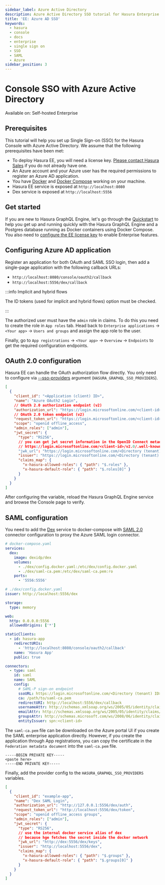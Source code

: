 ```yaml
---
sidebar_label: Azure Active Directory
description: Azure Active Directory SSO tutorial for Hasura Enterprise Edition
title: 'EE: Azure AD SSO'
keywords:
  - hasura
  - console
  - docs
  - enterprise
  - single sign on
  - SSO
  - SAML
  - Azure
sidebar_position: 3
---
```



# Console SSO with Azure Active Directory

<div className="badge badge--primary heading-badge">Available on: Self-hosted Enterprise</div>

## Prerequisites

This tutorial will help you set up Single Sign-on (SSO) for the Hasura Console with Azure Active Directory. We assume
that the following prerequisites have been met:

- To deploy Hasura EE, you will need a license key. [Please contact Hasura Sales](mailto:sales@hasura.io) if you do not
  already have one.
- An Azure account and your Azure user has the required permissions to register an Azure AD application.
- You have [Docker](https://docs.docker.com/install/) and [Docker Compose](https://docs.docker.com/compose/install/)
  working on your machine.
- Hasura EE service is exposed at `http://localhost:8080`
- Dex service is exposed at `http://localhost:5556`

## Get started

If you are new to Hasura GraphQL Engine, let's go through the [Quickstart](/getting-started/docker-simple.mdx) to help
you get up and running quickly with the Hasura GraphQL Engine and a Postgres database running as Docker containers using
Docker Compose. You also need to [configure the EE license key](/enterprise/upgrade-ce-to-ee.mdx) to enable Enterprise
features.

## Configuring Azure AD application

Register an application for both OAuth and SAML SSO login, then add a single-page application with the following
callback URLs:

- `http://localhost:8080/console/oauth2/callback`
- `http://localhost:5556/dex/callback`

:::info Implicit and hybrid flows

The ID tokens (used for implicit and hybrid flows) option must be checked.

:::

<Thumbnail src="/img/enterprise/sso-azure-register-app.jpg" alt="Register Azure AD application" />

The authorized user must have the `admin` role in claims. To do this you need to create the role in `App roles` tab.
Head back to `Enterprise applications` -> `<Your app>` -> `Users and groups` and assign the app role to the user.

<Thumbnail src="/img/enterprise/sso-azure-create-admin-role.jpg" alt="Create admin role" />

<Thumbnail src="/img/enterprise/sso-azure-assign-role.jpg" alt="Azure AD assign role" />

Finally, go to `App registrations` -> `<Your app>` -> `Overview` -> `Endpoints` to get the required configuration
endpoints.

<Thumbnail src="/img/enterprise/sso-azure-endpoints.jpg" alt="Azure AD endpoints" />

## OAuth 2.0 configuration

Hasura EE can handle the OAuth authorization flow directly. You only need to configure via
[--sso-providers](/deployment/graphql-engine-flags/reference.mdx#single-sign-on-providers) argument
(`HASURA_GRAPHQL_SSO_PROVIDERS`).

```json
[
  {
    "client_id": "<Application (client) ID>",
    "name": "Azure OAuth2 Login",
    // OAuth 2.0 authorization endpoint (v2)
    "authorization_url": "https://login.microsoftonline.com/<client-id>/oauth2/v2.0/authorize",
    // OAuth 2.0 token endpoint (v2)
    "request_token_url": "https://login.microsoftonline.com/<client-id>/oauth2/v2.0/token",
    "scope": "openid offline_access",
    "admin_roles": ["admin"],
    "jwt_secret": {
      "type": "RS256",
      // you can get jwt secret information in the OpenID Connect metadata document endpoint
      // https://login.microsoftonline.com/<client-id>/v2.0/.well-known/openid-configuration
      "jwk_url": "https://login.microsoftonline.com/<Directory (tenant) ID>/discovery/v2.0/keys",
      "issuer": "https://login.microsoftonline.com/<Directory (tenant) ID>/v2.0",
      "claims_map": {
        "x-hasura-allowed-roles": { "path": "$.roles" },
        "x-hasura-default-role": { "path": "$.roles[0]" }
      }
    }
  }
]
```

After configuring the variable, reload the Hasura GraphQL Engine service and browse the Console page to verify.

## SAML configuration

You need to add the [Dex](https://github.com/dexidp/dex) service to docker-compose with
[SAML 2.0](https://dexidp.io/docs/connectors/saml/) connector configuration to proxy the Azure SAML login connector.

```yaml
# docker-compose.yaml
services:
  dex:
    image: dexidp/dex
    volumes:
      - ./dex/config.docker.yaml:/etc/dex/config.docker.yaml
      - ./dex/saml-ca.pem:/etc/dex/saml-ca.pem:ro
    ports:
      - '5556:5556'
```

```yaml
# ./dex/config.docker.yaml
issuer: http://localhost:5556/dex

storage:
  type: memory

web:
  http: 0.0.0.0:5556
  allowedOrigins: ['*']

staticClients:
  - id: hasura-app
    redirectURIs:
      - 'http://localhost:8080/console/oauth2/callback'
    name: 'Hasura App'
    public: true

connectors:
  - type: saml
    id: saml
    name: SAML
    config:
      # SAML-P sign-on endpoint
      ssoURL: https://login.microsoftonline.com/<Directory (tenant) ID>/saml2
      ca: /path/to/saml-ca.pem
      redirectURI: http://localhost:5556/dex/callback
      usernameAttr: http://schemas.xmlsoap.org/ws/2005/05/identity/claims/name
      emailAttr: http://schemas.xmlsoap.org/ws/2005/05/identity/claims/name
      groupsAttr: http://schemas.microsoft.com/ws/2008/06/identity/claims/role
      entityIssuer: spn:<client-id>
```

The `saml-ca.pem` file can be downloaded on the Azure portal UI if you create the SAML enterprise application directly.
However, if you create the application through App registrations, you can copy the certificate in the
`Federation metadata document` into the `saml-ca.pem` file.

<Thumbnail src="/img/enterprise/sso-azure-saml-ca.jpg" alt="Azure AD SAML Certificate" />

```
-----BEGIN PRIVATE KEY-----
<paste here>
-----END PRIVATE KEY-----
```

Finally, add the provider config to the `HASURA_GRAPHQL_SSO_PROVIDERS` variables.

```json
[
  {
    "client_id": "example-app",
    "name": "Dex SAML Login",
    "authorization_url": "http://127.0.0.1:5556/dex/auth",
    "request_token_url": "http://localhost:5556/dex/token",
    "scope": "openid offline_access groups",
    "admin_roles": ["admin"],
    "jwt_secret": {
      "type": "RS256",
      // use the internal docker service alias of dex
      // because hge fetches the secret inside the docker network
      "jwk_url": "http://dex:5556/dex/keys",
      "issuer": "http://localhost:5556/dex",
      "claims_map": {
        "x-hasura-allowed-roles": { "path": "$.groups" },
        "x-hasura-default-role": { "path": "$.groups[0]" }
      }
    }
  }
]
```
